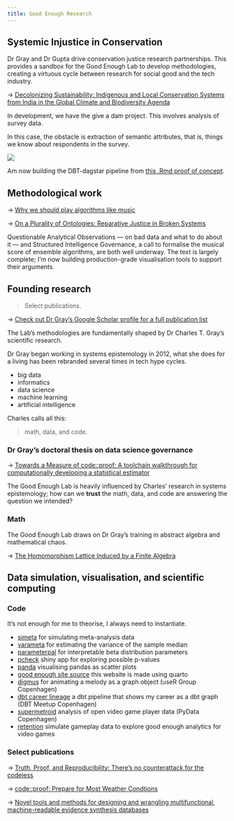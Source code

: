 ```yaml
---
title: Good Enough Research
---
```



## Systemic Injustice in Conservation

Dr Gray and Dr Gupta drive conservation justice research partnerships. This provides a sandbox for the Good Enough Lab to develop methodologies, creating a virtuous cycle between research for social good and the tech industry. 

→ [Decolonizing Sustainability: Indigenous and Local Conservation Systems from India in the Global Climate and Biodiversity Agenda](https://osf.io/preprints/socarxiv/nhjrz_v1) 

::: {.callout-tip title="Give a Dam about UN SDG tradeoffs"}
In development, we have the give a dam project. This involves analysis of survey data. 

In this case, the obstacle is extraction of semantic attributes, that is, things we know about respondents in the survey.


![](https://github.com/softloud/gg/raw/main/dot/fair-structure.svg)

Am now building the DBT-dagstar pipeline from [this .Rmd proof of concept](https://github.com/softloud/gg/blob/main/README.md). 

:::

## Methodological work

$\to$ [Why we should play algorithms like music](../consulting/trauma.qmd)

$\to$ [On a Plurality of Ontologies: Reparative Justice in Broken Systems](https://osf.io/preprints/socarxiv/m9n6a_v1)

::: {.callout-tip title="Forthcoming publications"}

Questionable Analytical Observations — on bad data and what to do about it — and Structured Intelligence Governance, a call to formalise the musical score of ensemble algorithms, are both well underway. The text is largely complete; I’m now building production-grade visualisation tools to support their arguments.

:::

## Founding research

> Select publications. 

→ [Check out Dr Gray's Google Scholar profile for a full publication list](https://scholar.google.com/citations?user=7ZGTepkAAAAJ&hl=en)

The Lab's methodologies are fundamentally shaped by Dr Charles T. Gray's scientific research. 

Dr Gray began working in systems epistemology in 2012, what she does for a living has been rebranded several times in tech hype cycles.

- big data
- informatics
- data science
- machine learning
- artificial intelligence

Charles calls all this:

> math, data, and code.

### Dr Gray's doctoral thesis on data science governance

→ [Towards a Measure of code::proof: A toolchain walkthrough for computationally developing a statistical estimator](https://opal.latrobe.edu.au/articles/thesis/Towards_a_Measure_of_code_proof_A_toolchain_walkthrough_for_computationally_developing_a_statistical_estimator/14099561/1?file=26590526)

The Good Enough Lab is heavily influenced by Charles' research in systems epistemology; how can we **trust** the math, data, and code are answering the question we intended?


### Math

The Good Enough Lab draws on Dr Gray's training in abstract algebra and mathematical chaos.

→ [The Homomorphism Lattice Induced by a Finite Algebra](https://arxiv.org/abs/1603.00129)

## Data simulation, visualisation, and scientific computing

### Code

It's not enough for me to theorise, I always need to instantiate.

- [simeta](https://softloud.github.io/simeta/) for simulating  meta-analysis data
- [varameta](https://github.com/softloud/varameta#varameta) for estimating the variance of the sample median
- [parameterpal](https://softloud.github.io/parameterpal/) for interpretable beta distribution parameters
- [pcheck](https://github.com/softloud/pcheck) shiny app for exploring possible p-values 
- [panda](https://github.com/softloud/panda#panda) visualising pandas as scatter plots
- [good enough site source](https://github.com/softloud/good-enough) this website is made using quarto
- [digmus](https://github.com/softloud/digmus#digmus) for animating a melody as a graph object (useR Group Copenhagen)
- [dbt career lineage](https://github.com/softloud/dbt_career_lineage) a dbt pipeline that shows my career as a dbt graph (DBT Meetup Copenhagen)
- [supermetroid](https://softloud.github.io/supermetroid/) analysis of open video game player data (PyData Copenhagen)
- [retention](https://softloud.github.io/retention/) simulate gameplay data to explore good enough analytics for video games 

### Select publications

→ [Truth, Proof, and Reproducibility: There's no counterattack for the codeless](https://arxiv.org/pdf/1907.05947)

→ [code::proof: Prepare for Most Weather Condtions](https://link.springer.com/chapter/10.1007/978-981-15-1960-4_2)

→ [Novel tools and methods for designing and wrangling multifunctional, machine-readable evidence synthesis databases](https://link.springer.com/article/10.1186/s13750-021-00219-x)
